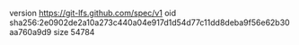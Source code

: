version https://git-lfs.github.com/spec/v1
oid sha256:2e0902de2a10a273c440a04e917d1d54d77c11dd8deba9f56e62b30aa760a9d9
size 54784
